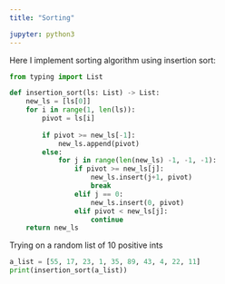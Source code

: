---
title: "Sorting"

jupyter: python3
---

Here I implement sorting algorithm using insertion sort:

```{python}
from typing import List

def insertion_sort(ls: List) -> List:
    new_ls = [ls[0]]
    for i in range(1, len(ls)):
        pivot = ls[i]
        
        if pivot >= new_ls[-1]:
            new_ls.append(pivot)
        else:
            for j in range(len(new_ls) -1, -1, -1):
                if pivot >= new_ls[j]:
                    new_ls.insert(j+1, pivot)
                    break
                elif j == 0:
                    new_ls.insert(0, pivot)
                elif pivot < new_ls[j]:
                    continue
    return new_ls
```

Trying on a random list of 10 positive ints

```{python test_case}
a_list = [55, 17, 23, 1, 35, 89, 43, 4, 22, 11]
print(insertion_sort(a_list))
```

